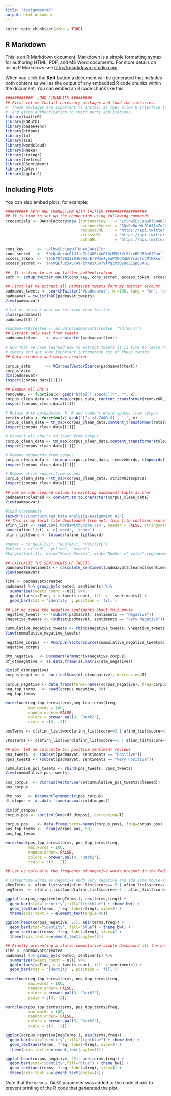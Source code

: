 ---
title: "Assignment#2"
output: html_document
---

```{r setup, include=FALSE}
knitr::opts_chunk$set(echo = TRUE)
```

## R Markdown

This is an R Markdown document. Markdown is a simple formatting syntax for authoring HTML, PDF, and MS Word documents. For more details on using R Markdown see <http://rmarkdown.rstudio.com>.

When you click the **Knit** button a document will be generated that includes both content as well as the output of any embedded R code chunks within the document. You can embed an R code chunk like this:

```{r libs}
############  LOAD LIBRARIES #########
## First let me Install necessary packages and load the libraries. 
#  These packages are important to install as they allow R interface to connect with twitter
#  and gives authentication to third party applications.
library(twitteR)
library(ROAuth)
library(base64enc)
library(httpuv)
library(tm)
library(lsa)
library(wordcloud)
library(RWeka)
library(stringr)
library(textreg)
library(RSentiment)
library(dplyr)
library(ggplot2)

```

## Including Plots

You can also embed plots, for example:

```{r twitter connect}
########## AUTH AND CONNECTION WITH TWITTER ##################
## It is time to set up the connection using following commands
credentials <- OAuthFactory$new (consumerKey    = 'Lxlhw5EcCagwRT0H4KJ8KsITx', 
                                 consumerSecret = '5QvQeOnrWcQ1dJleZoC486iXoPfGcM9VlVr9fceBDU56vGJZan',
                                 requestURL     = 'https://api.twitter.com/oauth/request_token',
                                 accessURL      = 'https://api.twitter.com/oauth/access_token',
                                 authURL        = 'https://api.twitter.com/oauth/authorize')

cons_key      <- 'Lxlhw5EcCagwRT0H4KJ8KsITx'
cons_secret   <- '5QvQeOnrWcQ1dJleZoC486iXoPfGcM9VlVr9fceBDU56vGJZan'
access_token  <- '961670700238036992-ErSW3o4y5uPXQOXdWNYsadTcCMtNXso'
access_secret <- '14GMQEfuz5ALK49FirA83ASu7yfPgIMzQyBoZESpQu4Q1'

##  It is time to set up twitter authentication
auth <- setup_twitter_oauth(cons_key, cons_secret, access_token, access_secret)
```
```{r tweets and data clean}
## First let me extract all Padmaavat tweets form my twitter account
padmavat_tweets <- searchTwitter('#padmaavat', n =100, lang = "en", resultType = "recent")
padmaavat = twListToDF(padmavat_tweets)
View(padmaavat)

# Let us analyse what we retrived from twitter
class(padmaavat)
padmaavat[[1]]

#padmaavat$created <- as.Date(padmaavat$created, "%d.%m.%Y")
## Extract only text from tweets
padmaavat$text    <- as.character(padmaavat$text)

# Now that we have learned how to extract tweets it is time to learn how we can use these 
# tweets and get some important information out of these tweets.
## Data cleaning and corpus creation

corpus_data       <- VCorpus(VectorSource(padmaavat$text))
corpus_data
dim(padmaavat)
inspect(corpus_data[[1]])

## Remove all URL's
removeURL <- function(x) gsub("http[^[:space:]]*", "", x)
corpus_clean_data <- tm_map(corpus_data, content_transformer(removeURL))
inspect(corpus_clean_data[[1]])

# Retain only aplhabetes, #, @ and numbers white spaces from corpus
retain_alpha <- function(x) gsub('[^a-zA-Z#@0-9]', ' ', x)
corpus_clean_data = tm_map(corpus_clean_data,content_transformer(retain_alpha))
inspect(corpus_clean_data[[1]])

# Convert all char's to lower from corpus
corpus_clean_data <- tm_map(corpus_clean_data,content_transformer(tolower))
inspect(corpus_clean_data[[1]])

# Remove stopwords from corpus
corpus_clean_data <- tm_map(corpus_clean_data, removeWords, stopwords('english'))
inspect(corpus_clean_data[[1]])

# Remove white spaces from corpus
corpus_clean_data <-tm_map(corpus_clean_data, stripWhitespace)
inspect(corpus_clean_data[[1]])

## Let me add cleaned column to existing padmaavat table as char
padmaavat$cleaned <- convert.tm.to.character(corpus_clean_data)
View(padmaavat)

```

```{r }
#load statements
setwd("D:/Unstructured Data Analysis/Assignment #2")
## This is my local file downloaded from net, this file contains score for positive and genative words
afinn_list <- read.csv('WordsWithScore.csv', header = FALSE, stringsAsFactors = FALSE)
names(afinn_list) <- c('word', 'score')
afinn_list$word <- tolower(afinn_list$word)

#names = c("NEGATIVE", "NEUTRAL", "POSITIVE")
#colors = c("red", "yellow", "green")
#barplot(mr[[1]], main="Movie Review", xlab="Number of votes",legend=mr[[2]],col=colors)

## CALCUALTE THE SENTIMENTS OF TWEETS
padmaavat$sentiments <- calculate_sentiment(padmaavat$cleaned)$sentiment
View(padmaavat)

Time <- padmaavat$created
padmaavat %>% group_by(created, sentiments) %>%
  summarise(tweets_count = n()) %>% 
  ggplot(aes(x=Time, y = tweets_count, fill =   sentiments)) + 
  geom_bar(stat = 'identity' , position = 'fill')

```

```{r Negative_sentiments}
## Let me sense the negative sentiments about this movie
negative_tweets  <- (subset(padmaavat, sentiments == "Negative"))
Vnegative_tweets <- (subset(padmaavat, sentiments == "Very Negative"))

cummulative_negative_tweets <- rbind(negative_tweets, Vnegative_tweets)
View(cummulative_negative_tweets)

negative_corpus  <- VCorpus(VectorSource(cummulative_negative_tweets$cleaned))
negative_corpus

dtm_negative   <- DocumentTermMatrix(negative_corpus)
df_dtmnegative <- as.data.frame(as.matrix(dtm_negative))

dim(df_dtmnegative)
corpus_negative <- sort(colSums(df_dtmnegative), decreasing=T)

corpus_negative <- data.frame(terms=names(corpus_negative), freq=corpus_negative)
neg_top_terms   <- head(corpus_negative, 50)
neg_top_terms

wordcloud(neg_top_terms$terms,neg_top_terms$freq,
          max.words = 100, 
          random.order= FALSE, 
          colors = brewer.pal(8, 'Dark2'), 
          scale = c(3, .2))
```

```{r Positive_setiments}
posTerms <- c(afinn_list$word[afinn_list$score==3 | afinn_list$score==2 | afinn_list$score==1], "first-rate", "insightful", "clever", "charming", "comical", "charismatic", "enjoyable", "absorbing", "sensitive", "intriguing", "powerful", "pleasant", "surprising", "thought-provoking", "imaginative", "unpretentious")

vPosTerms <- c(afinn_list$word[afinn_list$score==5 | afinn_list$score==4], "uproarious", "riveting", "fascinating", "dazzling", "legendary")

## Now, let me calcualte all positive sentiment reviews
pos_tweets  <- (subset(padmaavat, sentiments == "Positive"))
Vpos_tweets <- (subset(padmaavat, sentiments == "Very Positive"))

cummulative_pos_tweets <- rbind(pos_tweets, Vpos_tweets)
View(cummulative_pos_tweets)

pos_corpus  <- VCorpus(VectorSource(cummulative_pos_tweets$cleaned))
pos_corpus

dtm_pos   <- DocumentTermMatrix(pos_corpus)
df_dtmpos <- as.data.frame(as.matrix(dtm_pos))

dim(df_dtmpos)
corpus_pos <- sort(colSums(df_dtmpos), decreasing=T)

corpus_pos    <- data.frame(terms=names(corpus_pos), freq=corpus_pos)
pos_top_terms <-  head(corpus_pos, 50)
pos_top_terms

wordcloud(pos_top_terms$terms, pos_top_terms$freq,
          max.words = 100, 
          random.order= FALSE, 
          colors = brewer.pal(8, 'Dark2'), 
          scale = c(2, .2))

```

```{r Negative_word_freq}
## Let us calcualte the frequency of negative words present in the Padmaavat tweets

# Categorize words as negative andd very negative and add some movie-specific words
vNegTerms <- afinn_list$word[afinn_list$score==-5 | afinn_list$score==-4]
negTerms  <- c(afinn_list$word[afinn_list$score==-3 | afinn_list$score==-2 | afinn_list$score==-1], 'attacks', 'Karni','sena', 'theif', 'robber','failed','shitty', 'bad','court','scenes','hit','Supreme','naxal','dismissed','deletion','dismissing','@skip','no','freaking','sucks','horrible')

ggplot(corpus_negative[negTerms,], aes(terms,freq)) + 
  geom_bar(stat="identity",fill="lightblue") + theme_bw() + 
  geom_text(aes(terms, freq, label=freq), size=4) + 
  theme(axis.text.x = element_text(angle=45))

ggplot(head(corpus_negative, 25), aes(terms,freq)) + 
  geom_bar(stat="identity", fill="blue") + theme_bw() +
  geom_text(aes(terms, freq, label=freq), size=4) + 
  theme(axis.text.x=element_text(angle=45))
```

```{r static_dashboard}
## Finally presenting a static cummulative simple dashboard all the charts and plots
Time <- padmaavat$created
padmaavat %>% group_by(created, sentiments) %>%
  summarise(tweets_count = n()) %>% 
  ggplot(aes(x=Time, y = tweets_count, fill = sentiments)) +
  geom_bar(stat = 'identity' , position = 'fill')

wordcloud(neg_top_terms$terms, neg_top_terms$freq,
          max.words = 100, 
          random.order= FALSE, 
          colors = brewer.pal(8, 'Dark2'), 
          scale = c(3, .2))

wordcloud(pos_top_terms$terms, pos_top_terms$freq,
          max.words = 100, 
          random.order= FALSE, 
          colors = brewer.pal(8, 'Dark2'), 
          scale = c(2, .2))

ggplot(corpus_negative[negTerms,], aes(terms,freq)) + 
  geom_bar(stat="identity",fill="lightblue") + theme_bw() + 
  geom_text(aes(terms, freq, label=freq), size=4) + 
  theme(axis.text.x=element_text(angle=45))

ggplot(head(corpus_negative, 25), aes(terms,freq)) + 
  geom_bar(stat="identity",fill="blue") + theme_bw() +
  geom_text(aes(terms, freq, label=freq), size=4) + 
  theme(axis.text.x=element_text(angle=45))
```


Note that the `echo = FALSE` parameter was added to the code chunk to prevent printing of the R code that generated the plot.
